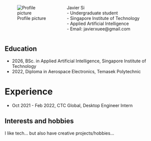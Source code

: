 



::: {.columns}

::: {.column width="15%"}
![Profile picture](imgs/pfp.jpg)
:::
::: {.column width="40%"}
Javier Si                             
- Undergraduate student               
- Singapore Institute of Technology   
- Applied Artificial Intelligence     
- Email: javierxuee@gmail.com 
:::





:::

## Education
- 2026, BSc. in Applied Artificial Intelligence, Singapore Institute of Technology
- 2022, Diploma in Aerospace Electronics, Temasek Polytechnic

# Experience
- Oct 2021 - Feb 2022, CTC Global, Desktop Engineer Intern


## Interests and hobbies
I like tech... but also have creative projects/hobbies...

